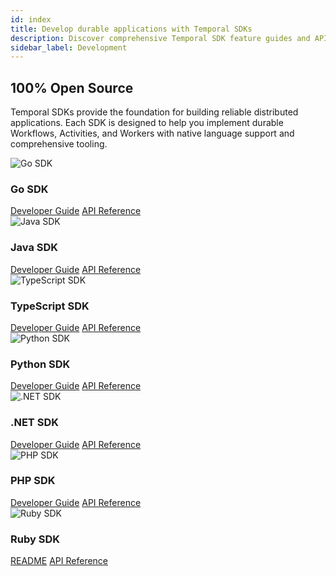 ```yaml
---
id: index
title: Develop durable applications with Temporal SDKs
description: Discover comprehensive Temporal SDK feature guides and API references. Enhance your Temporal Application development with Go, Java, PHP, Python, TypeScript, and .NET.
sidebar_label: Development
---
```



## 100% Open Source

Temporal SDKs provide the foundation for building reliable distributed applications. Each SDK is designed to help you implement durable Workflows, Activities, and Workers with native language support and comprehensive tooling.

<div className="sdk-section">
  <div className="sdk-container">
    <div className="sdk-row">
      <div className="sdk-col">
        <img src="/img/golang.svg" alt="Go SDK" className="sdk-logo" />
        <h3>Go SDK</h3>
        <div className="sdk-links">
          <a href="/develop/go">Developer Guide</a>
          <a href="http://t.mp/go-api">API Reference</a>
        </div>
      </div>
      <div className="sdk-col">
        <img src="/img/java.svg" alt="Java SDK" className="sdk-logo" />
        <h3>Java SDK</h3>
        <div className="sdk-links">
          <a href="/develop/java">Developer Guide</a>
          <a href="http://t.mp/java-api">API Reference</a>
        </div>
      </div>
      <div className="sdk-col">
        <img src="/img/typescript.svg" alt="TypeScript SDK" className="sdk-logo" />
        <h3>TypeScript SDK</h3>
        <div className="sdk-links">
          <a href="/develop/typescript">Developer Guide</a>
          <a href="https://typescript.temporal.io">API Reference</a>
        </div>
      </div>
      <div className="sdk-col">
        <img src="/img/python.svg" alt="Python SDK" className="sdk-logo" />
        <h3>Python SDK</h3>
        <div className="sdk-links">
          <a href="/develop/python">Developer Guide</a>
          <a href="https://python.temporal.io">API Reference</a>
        </div>
      </div>
    </div>
    <div className="sdk-row">
      <div className="sdk-col">
        <img src="/img/dotnet.svg" alt=".NET SDK" className="sdk-logo" />
        <h3>.NET SDK</h3>
        <div className="sdk-links">
          <a href="/develop/dotnet">Developer Guide</a>
          <a href="https://dotnet.temporal.io/">API Reference</a>
        </div>
      </div>
      <div className="sdk-col">
        <img src="/img/php.svg" alt="PHP SDK" className="sdk-logo" />
        <h3>PHP SDK</h3>
        <div className="sdk-links">
          <a href="/develop/php">Developer Guide</a>
          <a href="https://php.temporal.io/namespaces/temporal.html">API Reference</a>
        </div>
      </div>
      <div className="sdk-col">
        <img src="/img/ruby.svg" alt="Ruby SDK" className="sdk-logo" />
        <h3>Ruby SDK</h3>
        <div className="sdk-links">
          <a href="https://github.com/temporalio/sdk-ruby#readme">README</a>
          <a href="https://www.rubydoc.info/gems/temporalio">API Reference</a>
        </div>
      </div>
    </div>
  </div>
</div>

<style>
{`
  .sdk-section {
    margin: 2.5rem 0;
  }

  .sdk-container {
    max-width: 1200px;
    margin: 0 auto;
  }

  .sdk-row {
    display: flex;
    justify-content: space-between;
    gap: 1.25rem;
    margin-bottom: 1.25rem;
  }

  .sdk-col {
    flex: 1;
    padding: 1.75rem;
    background: var(--ifm-background-surface-color);
    border: 1px solid var(--ifm-color-emphasis-200);
    border-radius: 12px;
    transition: all 0.2s ease-out;
    display: flex;
    flex-direction: column;
    align-items: center;
    text-align: center;
  }

  [data-theme='dark'] .sdk-col {
    background: rgba(255, 255, 255, 0.02);
    border-color: var(--ifm-color-emphasis-200);
  }

  .sdk-col:hover {
    border-color: var(--ifm-color-emphasis-300);
    transform: translateY(-1px);
    box-shadow: 0 3px 12px rgba(0, 0, 0, 0.03);
  }

  [data-theme='dark'] .sdk-col:hover {
    border-color: var(--ifm-color-emphasis-300);
    box-shadow: 0 3px 12px rgba(0, 0, 0, 0.1);
  }

  .sdk-logo {
    width: 42px;
    height: 42px;
    margin-bottom: 1.25rem;
    opacity: 0.85;
    transition: opacity 0.2s ease-out;
  }

  .sdk-col:hover .sdk-logo {
    opacity: 1;
  }

  .sdk-col h3 {
    margin-bottom: 1rem;
    font-size: 1.15rem;
    font-weight: 600;
    letter-spacing: -0.01em;
    color: var(--ifm-color-emphasis-900);
  }

  .sdk-links {
    font-size: 0.925rem;
    display: flex;
    gap: 1.25rem;
    align-items: center;
  }

  .sdk-links a {
    color: var(--ifm-color-primary);
    text-decoration: none;
    padding: 0.25rem 0;
    position: relative;
    opacity: 0.9;
    transition: all 0.2s ease-out;
  }

  .sdk-links a:hover {
    color: var(--ifm-color-primary-darker);
    opacity: 1;
  }

  [data-theme='dark'] .sdk-links a {
    color: #B4A5FF;
  }

  [data-theme='dark'] .sdk-links a:hover {
    color: #CAC0FF;
  }

  @media (max-width: 996px) {
    .sdk-row {
      flex-direction: column;
      gap: 1rem;
    }

    .sdk-col {
      margin: 0;
      padding: 1.5rem;
    }

    .sdk-logo {
      width: 38px;
      height: 38px;
      margin-bottom: 1rem;
    }
  }
`}
</style>
